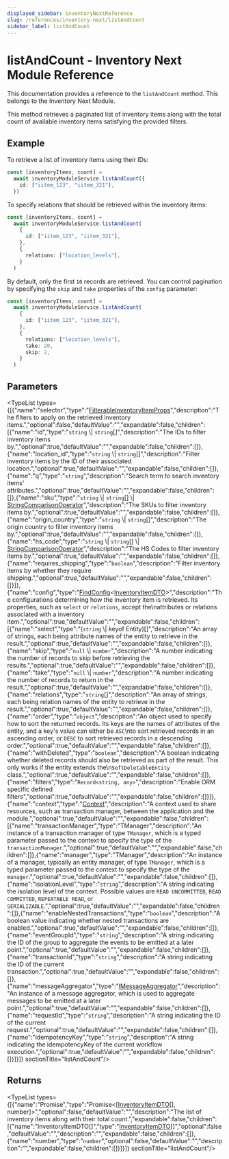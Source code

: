 ```yaml
---
displayed_sidebar: inventoryNextReference
slug: /references/inventory-next/listAndCount
sidebar_label: listAndCount
---
```



# listAndCount - Inventory Next Module Reference

This documentation provides a reference to the `listAndCount` method. This belongs to the Inventory Next Module.

This method retrieves a paginated list of inventory items along with the total count of available inventory items satisfying the provided filters.

## Example

To retrieve a list of inventory items using their IDs:

```ts
const [inventoryItems, count] =
  await inventoryModuleService.listAndCount({
    id: ["iitem_123", "iitem_321"],
  })
```

To specify relations that should be retrieved within the inventory items:

```ts
const [inventoryItems, count] =
  await inventoryModuleService.listAndCount(
    {
      id: ["iitem_123", "iitem_321"],
    },
    {
      relations: ["location_levels"],
    }
  )
```

By default, only the first `10` records are retrieved. You can control pagination by specifying the `skip` and `take` properties of the `config` parameter:

```ts
const [inventoryItems, count] =
  await inventoryModuleService.listAndCount(
    {
      id: ["iitem_123", "iitem_321"],
    },
    {
      relations: ["location_levels"],
      take: 20,
      skip: 2,
    }
  )
```

## Parameters

<TypeList types={[{"name":"selector","type":"[FilterableInventoryItemProps](../../interfaces/inventory_next.FilterableInventoryItemProps.mdx)","description":"The filters to apply on the retrieved inventory items.","optional":false,"defaultValue":"","expandable":false,"children":[{"name":"id","type":"`string` \\| `string`[]","description":"The IDs to filter inventory items by.","optional":true,"defaultValue":"","expandable":false,"children":[]},{"name":"location_id","type":"`string` \\| `string`[]","description":"Filter inventory items by the ID of their associated location.","optional":true,"defaultValue":"","expandable":false,"children":[]},{"name":"q","type":"`string`","description":"Search term to search inventory items' attributes.","optional":true,"defaultValue":"","expandable":false,"children":[]},{"name":"sku","type":"`string` \\| `string`[] \\| [StringComparisonOperator](../../interfaces/inventory_next.StringComparisonOperator.mdx)","description":"The SKUs to filter inventory items by.","optional":true,"defaultValue":"","expandable":false,"children":[]},{"name":"origin_country","type":"`string` \\| `string`[]","description":"The origin country to filter inventory items by.","optional":true,"defaultValue":"","expandable":false,"children":[]},{"name":"hs_code","type":"`string` \\| `string`[] \\| [StringComparisonOperator](../../interfaces/inventory_next.StringComparisonOperator.mdx)","description":"The HS Codes to filter inventory items by.","optional":true,"defaultValue":"","expandable":false,"children":[]},{"name":"requires_shipping","type":"`boolean`","description":"Filter inventory items by whether they require shipping.","optional":true,"defaultValue":"","expandable":false,"children":[]}]},{"name":"config","type":"[FindConfig](../../interfaces/inventory_next.FindConfig.mdx)&#60;[InventoryItemDTO](../../interfaces/inventory_next.InventoryItemDTO.mdx)&#62;","description":"The configurations determining how the inventory item is retrieved. Its properties, such as `select` or `relations`, accept the\nattributes or relations associated with a inventory item.","optional":true,"defaultValue":"","expandable":false,"children":[{"name":"select","type":"(`string` \\| keyof Entity)[]","description":"An array of strings, each being attribute names of the entity to retrieve in the result.","optional":true,"defaultValue":"","expandable":false,"children":[]},{"name":"skip","type":"`null` \\| `number`","description":"A number indicating the number of records to skip before retrieving the results.","optional":true,"defaultValue":"","expandable":false,"children":[]},{"name":"take","type":"`null` \\| `number`","description":"A number indicating the number of records to return in the result.","optional":true,"defaultValue":"","expandable":false,"children":[]},{"name":"relations","type":"`string`[]","description":"An array of strings, each being relation names of the entity to retrieve in the result.","optional":true,"defaultValue":"","expandable":false,"children":[]},{"name":"order","type":"`object`","description":"An object used to specify how to sort the returned records. Its keys are the names of attributes of the entity, and a key's value can either be `ASC`\nto sort retrieved records in an ascending order, or `DESC` to sort retrieved records in a descending order.","optional":true,"defaultValue":"","expandable":false,"children":[]},{"name":"withDeleted","type":"`boolean`","description":"A boolean indicating whether deleted records should also be retrieved as part of the result. This only works if the entity extends the\n`SoftDeletableEntity` class.","optional":true,"defaultValue":"","expandable":false,"children":[]},{"name":"filters","type":"`Record<string, any>`","description":"Enable ORM specific defined filters","optional":true,"defaultValue":"","expandable":false,"children":[]}]},{"name":"context","type":"[Context](../../interfaces/inventory_next.Context.mdx)","description":"A context used to share resources, such as transaction manager, between the application and the module.","optional":true,"defaultValue":"","expandable":false,"children":[{"name":"transactionManager","type":"TManager","description":"An instance of a transaction manager of type `TManager`, which is a typed parameter passed to the context to specify the type of the `transactionManager`.","optional":true,"defaultValue":"","expandable":false,"children":[]},{"name":"manager","type":"TManager","description":"An instance of a manager, typically an entity manager, of type `TManager`, which is a typed parameter passed to the context to specify the type of the `manager`.","optional":true,"defaultValue":"","expandable":false,"children":[]},{"name":"isolationLevel","type":"`string`","description":"A string indicating the isolation level of the context. Possible values are `READ UNCOMMITTED`, `READ COMMITTED`, `REPEATABLE READ`, or `SERIALIZABLE`.","optional":true,"defaultValue":"","expandable":false,"children":[]},{"name":"enableNestedTransactions","type":"`boolean`","description":"A boolean value indicating whether nested transactions are enabled.","optional":true,"defaultValue":"","expandable":false,"children":[]},{"name":"eventGroupId","type":"`string`","description":"A string indicating the ID of the group to aggregate the events to be emitted at a later point.","optional":true,"defaultValue":"","expandable":false,"children":[]},{"name":"transactionId","type":"`string`","description":"A string indicating the ID of the current transaction.","optional":true,"defaultValue":"","expandable":false,"children":[]},{"name":"messageAggregator","type":"[IMessageAggregator](../../interfaces/inventory_next.IMessageAggregator.mdx)","description":"An instance of a message aggregator, which is used to aggregate messages to be emitted at a later point.","optional":true,"defaultValue":"","expandable":false,"children":[]},{"name":"requestId","type":"`string`","description":"A string indicating the ID of the current request.","optional":true,"defaultValue":"","expandable":false,"children":[]},{"name":"idempotencyKey","type":"`string`","description":"A string indicating the idempotencyKey of the current workflow execution.","optional":true,"defaultValue":"","expandable":false,"children":[]}]}]}  sectionTitle="listAndCount"/>

## Returns

<TypeList types={[{"name":"Promise","type":"Promise&#60;[[InventoryItemDTO](../../interfaces/inventory_next.InventoryItemDTO.mdx)[], number]&#62;","optional":false,"defaultValue":"","description":"The list of inventory items along with their total count.","expandable":false,"children":[{"name":"InventoryItemDTO[]","type":"[InventoryItemDTO](../../interfaces/inventory_next.InventoryItemDTO.mdx)[]","optional":false,"defaultValue":"","description":"","expandable":false,"children":[]},{"name":"number","type":"`number`","optional":false,"defaultValue":"","description":"","expandable":false,"children":[]}]}]}  sectionTitle="listAndCount"/>
